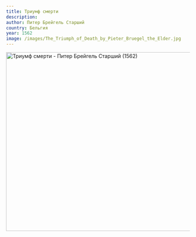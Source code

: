 ```yaml
---
title: Триумф смерти
description:
author: Питер Брейгель Старший
country: Бельгия
year: 1562
image: /images/The_Triumph_of_Death_by_Pieter_Bruegel_the_Elder.jpg
---
```


<Image className="w-full" width="1080" height="489" src="/images/The_Triumph_of_Death_by_Pieter_Bruegel_the_Elder.jpg"
       alt="Триумф смерти - Питер Брейгель Старший (1562)"
       caption="Триумф смерти - Питер Брейгель Старший (1562)"/>
